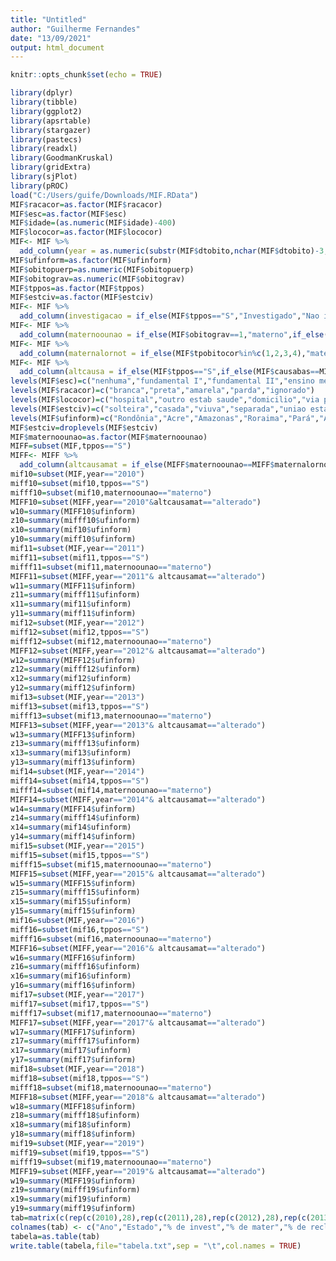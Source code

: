 ---
title: "Untitled"
author: "Guilherme Fernandes"
date: "13/09/2021"
output: html_document
---

```{r setup, include=FALSE}
knitr::opts_chunk$set(echo = TRUE)
```

```{r 0,echo=FALSE}
library(dplyr)
library(tibble)
library(ggplot2)
library(apsrtable)
library(stargazer)
library(pastecs)
library(readxl)
library(GoodmanKruskal)
library(gridExtra)
library(sjPlot)
library(pROC)
load("C:/Users/guife/Downloads/MIF.RData")
MIF$racacor=as.factor(MIF$racacor)
MIF$esc=as.factor(MIF$esc)
MIF$idade=(as.numeric(MIF$idade)-400)
MIF$lococor=as.factor(MIF$lococor)
MIF<- MIF %>%
  add_column(year = as.numeric(substr(MIF$dtobito,nchar(MIF$dtobito)-3,nchar(MIF$dtobito))))
MIF$ufinform=as.factor(MIF$ufinform)
MIF$obitopuerp=as.numeric(MIF$obitopuerp)
MIF$obitograv=as.numeric(MIF$obitograv)
MIF$tppos=as.factor(MIF$tppos)
MIF$estciv=as.factor(MIF$estciv)
MIF<- MIF %>%
  add_column(investigacao = if_else(MIF$tppos=="S","Investigado","Nao investigado"))
MIF<- MIF %>%
  add_column(maternoounao = if_else(MIF$obitograv==1,"materno",if_else(MIF$obitopuerp==1,"materno",if_else(MIF$obitopuerp%in%c(2,3),"nao materno",NULL))))
MIF<- MIF %>%
  add_column(maternalornot = if_else(MIF$tpobitocor%in%c(1,2,3,4),"materno",if_else(MIF$tpobitocor%in%c(5,6,7,8),"nao materno",NULL)))
MIF<- MIF %>%
  add_column(altcausa = if_else(MIF$tppos=="S",if_else(MIF$causabas==MIF$causabas_o,"nao alterado","alterado"),NULL))
levels(MIF$esc)=c("nenhuma","fundamental I","fundamental II","ensino medio","superior incompleto","superior completo","ignorado")
levels(MIF$racacor)=c("branca","preta","amarela","parda","ignorado")
levels(MIF$lococor)=c("hospital","outro estab saude","domicilio","via publica","outros","aldeia","ignorado")
levels(MIF$estciv)=c("solteira","casada","viuva","separada","uniao estavel","ignorado")
levels(MIF$ufinform)=c("Rondônia","Acre","Amazonas","Roraima","Pará","Amapá","Tocantins","Maranhão","Piauí","Ceará","Rio Grande do Norte","Paraíba","Pernambuco","Alagoas","Sergipe","Bahia","Minas Gerais","Espírito Santo","Rio de Janeiro","São Paulo","Paraná","Santa Catarina","Rio Grande do Sul","Mato Grosso do Sul","Mato Grosso","Goiás","Distrito Federal	")
MIF$estciv=droplevels(MIF$estciv)
MIF$maternoounao=as.factor(MIF$maternoounao)
MIFF=subset(MIF,tppos=="S")
MIFF<- MIFF %>%
  add_column(altcausamat = if_else(MIFF$maternoounao==MIFF$maternalornot,"nao alterado","alterado"))
mif10=subset(MIF,year=="2010")
miff10=subset(mif10,tppos=="S")
mifff10=subset(mif10,maternoounao=="materno")
MIFF10=subset(MIFF,year=="2010"&altcausamat=="alterado")
w10=summary(MIFF10$ufinform)
z10=summary(mifff10$ufinform)
x10=summary(mif10$ufinform)
y10=summary(miff10$ufinform)
mif11=subset(MIF,year=="2011")
miff11=subset(mif11,tppos=="S")
mifff11=subset(mif11,maternoounao=="materno")
MIFF11=subset(MIFF,year=="2011"& altcausamat=="alterado")
w11=summary(MIFF11$ufinform)
z11=summary(mifff11$ufinform)
x11=summary(mif11$ufinform)
y11=summary(miff11$ufinform)
mif12=subset(MIF,year=="2012")
miff12=subset(mif12,tppos=="S")
mifff12=subset(mif12,maternoounao=="materno")
MIFF12=subset(MIFF,year=="2012"& altcausamat=="alterado")
w12=summary(MIFF12$ufinform)
z12=summary(mifff12$ufinform)
x12=summary(mif12$ufinform)
y12=summary(miff12$ufinform)
mif13=subset(MIF,year=="2013")
miff13=subset(mif13,tppos=="S")
mifff13=subset(mif13,maternoounao=="materno")
MIFF13=subset(MIFF,year=="2013"& altcausamat=="alterado")
w13=summary(MIFF13$ufinform)
z13=summary(mifff13$ufinform)
x13=summary(mif13$ufinform)
y13=summary(miff13$ufinform)
mif14=subset(MIF,year=="2014")
miff14=subset(mif14,tppos=="S")
mifff14=subset(mif14,maternoounao=="materno")
MIFF14=subset(MIFF,year=="2014"& altcausamat=="alterado")
w14=summary(MIFF14$ufinform)
z14=summary(mifff14$ufinform)
x14=summary(mif14$ufinform)
y14=summary(miff14$ufinform)
mif15=subset(MIF,year=="2015")
miff15=subset(mif15,tppos=="S")
mifff15=subset(mif15,maternoounao=="materno")
MIFF15=subset(MIFF,year=="2015"& altcausamat=="alterado")
w15=summary(MIFF15$ufinform)
z15=summary(mifff15$ufinform)
x15=summary(mif15$ufinform)
y15=summary(miff15$ufinform)
mif16=subset(MIF,year=="2016")
miff16=subset(mif16,tppos=="S")
mifff16=subset(mif16,maternoounao=="materno")
MIFF16=subset(MIFF,year=="2016"& altcausamat=="alterado")
w16=summary(MIFF16$ufinform)
z16=summary(mifff16$ufinform)
x16=summary(mif16$ufinform)
y16=summary(miff16$ufinform)
mif17=subset(MIF,year=="2017")
miff17=subset(mif17,tppos=="S")
mifff17=subset(mif17,maternoounao=="materno")
MIFF17=subset(MIFF,year=="2017"& altcausamat=="alterado")
w17=summary(MIFF17$ufinform)
z17=summary(mifff17$ufinform)
x17=summary(mif17$ufinform)
y17=summary(miff17$ufinform)
mif18=subset(MIF,year=="2018")
miff18=subset(mif18,tppos=="S")
mifff18=subset(mif18,maternoounao=="materno")
MIFF18=subset(MIFF,year=="2018"& altcausamat=="alterado")
w18=summary(MIFF18$ufinform)
z18=summary(mifff18$ufinform)
x18=summary(mif18$ufinform)
y18=summary(miff18$ufinform)
mif19=subset(MIF,year=="2019")
miff19=subset(mif19,tppos=="S")
mifff19=subset(mif19,maternoounao=="materno")
MIFF19=subset(MIFF,year=="2019"& altcausamat=="alterado")
w19=summary(MIFF19$ufinform)
z19=summary(mifff19$ufinform)
x19=summary(mif19$ufinform)
y19=summary(miff19$ufinform)
tab=matrix(c(rep(c(2010),28),rep(c(2011),28),rep(c(2012),28),rep(c(2013),28),rep(c(2014),28),rep(c(2015),28),rep(c(2016),28),rep(c(2017),28),rep(c(2018),28),rep(c(2019),28),rep(c("RO","AC","AM","RR","PA","AP","TO","MA","PI","CE","RN","PB","PE","AL","SE","BA","MG","ES","RJ","SP","PR","SC","RS","MS","MT","GO","DF","NA"),10),y10/x10,y11/x11,y12/x12,y13/x13,y14/x14,y15/x15,y16/x16,y17/x17,y18/x18,y19/x19,z10/x10,z11/x11,z12/x12,z13/x13,z14/x14,z15/x15,z16/x16,z17/x17,z18/x18,z19/x19,w10/y10,w11/y11,w12/y12,w13/y13,w14/y14,w15/y15,w16/y16,w17/y17,w18/y18,w19/y19),nrow=280,ncol=5)
colnames(tab) <- c("Ano","Estado","% de invest","% de mater","% de reclass")
tabela=as.table(tab)
write.table(tabela,file="tabela.txt",sep = "\t",col.names = TRUE)
```
